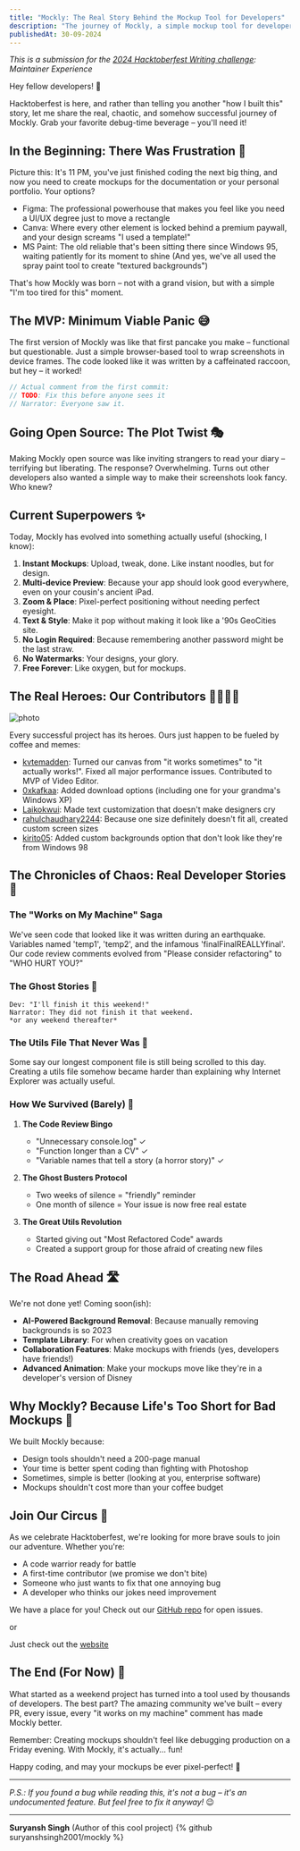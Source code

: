 ```yaml
---
title: "Mockly: The Real Story Behind the Mockup Tool for Developers"
description: "The journey of Mockly, a simple mockup tool for developers, from a late-night frustration to a community-driven project. Join the adventure!"
publishedAt: 30-09-2024
---
```



*This is a submission for the [2024 Hacktoberfest Writing challenge](https://dev.to/challenges/hacktoberfest): Maintainer Experience*


Hey fellow developers! 👋 

Hacktoberfest is here, and rather than telling you another "how I built this" story, let me share the real, chaotic, and somehow successful journey of Mockly. Grab your favorite debug-time beverage – you'll need it!

## In the Beginning: There Was Frustration 😤

Picture this: It's 11 PM, you've just finished coding the next big thing, and now you need to create mockups for the documentation or your personal portfolio. Your options?
- Figma: The professional powerhouse that makes you feel like you need a UI/UX degree just to move a rectangle
- Canva: Where every other element is locked behind a premium paywall, and your design screams "I used a template!"
- MS Paint: The old reliable that's been sitting there since Windows 95, waiting patiently for its moment to shine (And yes, we've all used the spray paint tool to create "textured backgrounds")

That's how Mockly was born – not with a grand vision, but with a simple "I'm too tired for this" moment.

## The MVP: Minimum Viable Panic 😅

The first version of Mockly was like that first pancake you make – functional but questionable. Just a simple browser-based tool to wrap screenshots in device frames. The code looked like it was written by a caffeinated raccoon, but hey – it worked!

```javascript
// Actual comment from the first commit:
// TODO: Fix this before anyone sees it
// Narrator: Everyone saw it.
```

## Going Open Source: The Plot Twist 🎭

Making Mockly open source was like inviting strangers to read your diary – terrifying but liberating. The response? Overwhelming. Turns out other developers also wanted a simple way to make their screenshots look fancy. Who knew?

## Current Superpowers ✨

Today, Mockly has evolved into something actually useful (shocking, I know):

1. **Instant Mockups**: Upload, tweak, done. Like instant noodles, but for design.
2. **Multi-device Preview**: Because your app should look good everywhere, even on your cousin's ancient iPad.
3. **Zoom & Place**: Pixel-perfect positioning without needing perfect eyesight.
4. **Text & Style**: Make it pop without making it look like a '90s GeoCities site.
5. **No Login Required**: Because remembering another password might be the last straw.
6. **No Watermarks**: Your designs, your glory.
7. **Free Forever**: Like oxygen, but for mockups.

## The Real Heroes: Our Contributors 🦸‍♂️🦸‍♀️


![photo](https://contrib.rocks/image?repo=suryanshsingh2001/mockly)

Every successful project has its heroes. Ours just happen to be fueled by coffee and memes:

- [kvtemadden](https://github.com/kvtemadden): Turned our canvas from "it works sometimes" to "it actually works!". Fixed all major performance issues. Contributed to MVP of Video Editor.
- [0xkafkaa](https://github.com/0xkafkaa): Added download options (including one for your grandma's Windows XP)
- [Laikokwui](https://github.com/Laikokwui): Made text customization that doesn't make designers cry
- [rahulchaudhary2244](https://github.com/rahulchaudhary2244): Because one size definitely doesn't fit all, created custom screen sizes
- [kirito05](https://github.com/kirito05): Added custom backgrounds option that don't look like they're from Windows 98

## The Chronicles of Chaos: Real Developer Stories 🎢

### The "Works on My Machine" Saga
We've seen code that looked like it was written during an earthquake. Variables named 'temp1', 'temp2', and the infamous 'finalFinalREALLYfinal'. Our code review comments evolved from "Please consider refactoring" to "WHO HURT YOU?"

### The Ghost Stories 👻
```
Dev: "I'll finish it this weekend!"
Narrator: They did not finish it that weekend.
*or any weekend thereafter*
```

### The Utils File That Never Was 📁
Some say our longest component file is still being scrolled to this day. Creating a utils file somehow became harder than explaining why Internet Explorer was actually useful.

### How We Survived (Barely) 🛟

1. **The Code Review Bingo**
   - "Unnecessary console.log" ✓
   - "Function longer than a CV" ✓
   - "Variable names that tell a story (a horror story)" ✓

2. **The Ghost Busters Protocol**
   - Two weeks of silence = "friendly" reminder
   - One month of silence = Your issue is now free real estate

3. **The Great Utils Revolution**
   - Started giving out "Most Refactored Code" awards
   - Created a support group for those afraid of creating new files

## The Road Ahead 🛣️

We're not done yet! Coming soon(ish):
- **AI-Powered Background Removal**: Because manually removing backgrounds is so 2023
- **Template Library**: For when creativity goes on vacation
- **Collaboration Features**: Make mockups with friends (yes, developers have friends!)
- **Advanced Animation**: Make your mockups move like they're in a developer's version of Disney

## Why Mockly? Because Life's Too Short for Bad Mockups 🎨

We built Mockly because:
- Design tools shouldn't need a 200-page manual
- Your time is better spent coding than fighting with Photoshop
- Sometimes, simple is better (looking at you, enterprise software)
- Mockups shouldn't cost more than your coffee budget

## Join Our Circus 🎪

As we celebrate Hacktoberfest, we're looking for more brave souls to join our adventure. Whether you're:
- A code warrior ready for battle
- A first-time contributor (we promise we don't bite)
- Someone who just wants to fix that one annoying bug
- A developer who thinks our jokes need improvement

We have a place for you! Check out our [GitHub repo](https://github.com/suryanshsingh2001/mockly) for open issues.

or

Just check out the [website](https://www.mockly.site/)

## The End (For Now) 🌅

What started as a weekend project has turned into a tool used by thousands of developers. The best part? The amazing community we've built – every PR, every issue, every "it works on my machine" comment has made Mockly better.

Remember: Creating mockups shouldn't feel like debugging production on a Friday evening. With Mockly, it's actually... fun!

Happy coding, and may your mockups be ever pixel-perfect! 🚀

---
*P.S.: If you found a bug while reading this, it's not a bug – it's an undocumented feature. But feel free to fix it anyway!* 😉

---

**Suryansh Singh** (Author of this cool project)
{% github suryanshsingh2001/mockly %}







